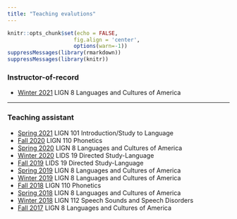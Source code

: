 ```yaml
---
title: "Teaching evalutions"
---
```

```r
knitr::opts_chunk$set(echo = FALSE,
                     fig.align = 'center',
                     options(warn=-1))
suppressMessages(library(rmarkdown))
suppressMessages(library(knitr))
```

### Instructor-of-record


* [Winter 2021](file/TA_evaluation/WI21A-Associate-in.pdf) LIGN 8 Languages and Cultures of America


***
### Teaching assistant

* [Spring 2021](file/TA_evaluation/SP21.pdf) LIGN 101 Introduction/Study to Language
* [Fall 2020](file/TA_evaluation/FA20.pdf) LIGN 110 Phonetics
* [Spring 2020](file/TA_evaluation/SP20.pdf) LIGN 8 Languages and Cultures of America
* [Winter 2020](file/TA_evaluation/WI20.pdf) LIDS 19 Directed Study-Language
* [Fall 2019](file/TA_evaluation/FA19.pdf) LIDS 19 Directed Study-Language
* [Spring 2019](file/TA_evaluation/SP19.pdf) LIGN 8 Languages and Cultures of America
* [Winter 2019](file/TA_evaluation/WI19.pdf) LIGN 8 Languages and Cultures of America
* [Fall 2018](file/TA_evaluation/FA18.pdf) LIGN 110 Phonetics
* [Spring 2018](file/TA_evaluation/SP18.pdf) LIGN 8 Languages and Cultures of America
* [Winter 2018](file/TA_evaluation/WI18.pdf) LIGN 112 Speech Sounds and Speech Disorders
* [Fall 2017](file/TA_evaluation/FA17.pdf) LIGN 8 Languages and Cultures of America
